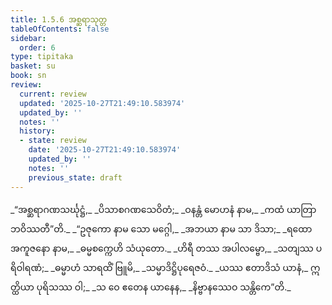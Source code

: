 ```yaml
---
title: 1.5.6 အစ္ဆရာသုတ္တ
tableOfContents: false
sidebar:
  order: 6
type: tipitaka
basket: su
book: sn
review:
  current: review
  updated: '2025-10-27T21:49:10.583974'
  updated_by: ''
  notes: ''
  history:
  - state: review
    date: '2025-10-27T21:49:10.583974'
    updated_by: ''
    notes: ''
    previous_state: draft
---
```



<ReviewStatus review={frontmatter.review} showDetails={true} />

<HypothesisAnnotation frontmatter={frontmatter} />

<DynamicBreadcrumb />

<Division number="46" book="sn" e="ch" v="18" p="286">

<Paragraph number="251" type="verses" book="sn">
_“အစ္ဆရာဂဏသင်္ဃုဋ္ဌံ,_  
_ပိသာစဂဏသေဝိတံ;_  
_ဝနန္တံ မောဟနံ နာမ,_  
_ကထံ ယာတြာ ဘဝိဿတီ”တိ._  

</Paragraph>

<Paragraph number="252" type="verses" book="sn">
_“ဥဇုကော နာမ သော မဂ္ဂေါ,_  
_အဘယာ နာမ သာ ဒိသာ;_  
_ရထော အကူဇနော နာမ,_  
_ဓမ္မစက္ကေဟိ သံယုတော._  

</Paragraph>

<Paragraph number="253" type="verses" book="sn">
_ဟိရီ တဿ အပါလမ္ဗော,_  
_သတျဿ ပရိဝါရဏံ;_  
_ဓမ္မာဟံ သာရထိံ ဗြူမိ,_  
_သမ္မာဒိဋ္ဌိပုရေဇဝံ._  

</Paragraph>

<Paragraph number="254" type="verses" book="sn">
_ယဿ ဧတာဒိသံ ယာနံ,_  
ဣတ္ထိယာ ပုရိသဿ ဝါ;_  
_သ ဝေ ဧတေန ယာနေန,_  
_နိဗ္ဗာနဿေဝ သန္တိကေ”တိ._
</Paragraph>
</Division>